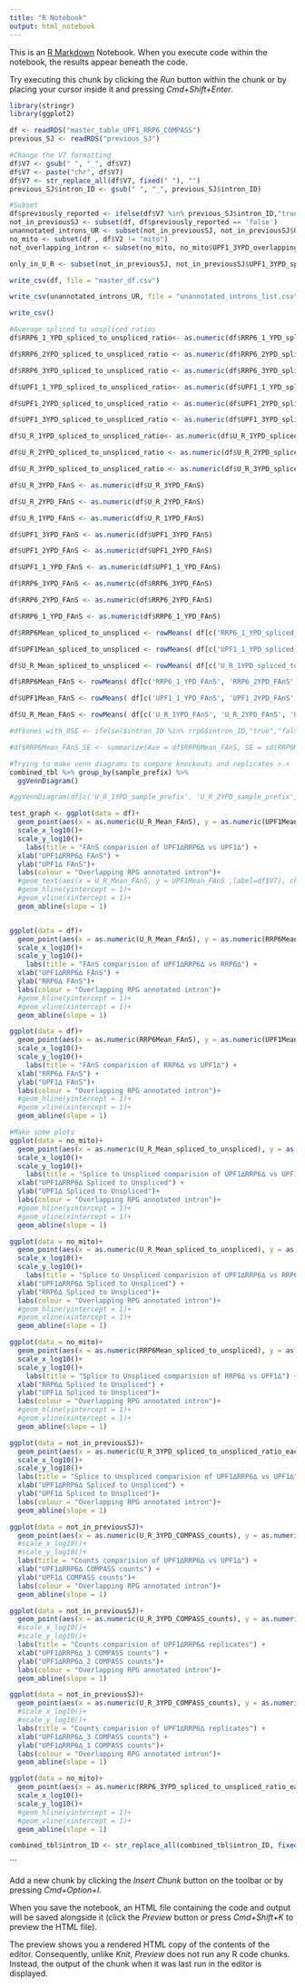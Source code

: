 ```yaml
---
title: "R Notebook"
output: html_notebook
---
```


This is an [R Markdown](http://rmarkdown.rstudio.com) Notebook. When you execute code within the notebook, the results appear beneath the code. 

Try executing this chunk by clicking the *Run* button within the chunk or by placing your cursor inside it and pressing *Cmd+Shift+Enter*. 
```r
library(stringr)
library(ggplot2)

df <- readRDS("master_table_UPF1_RRP6_COMPASS")
previous_SJ <- readRDS("previous_SJ")
```



```r
#Change the V7 formatting
df$V7 <- gsub(" ", "_", df$V7)
df$V7 <- paste("chr", df$V7)
df$V7 <- str_replace_all(df$V7, fixed(" "), "")
previous_SJ$intron_ID <- gsub(" ", "_", previous_SJ$intron_ID)
```

```r
#Subset
df$previously_reported <- ifelse(df$V7 %in% previous_SJ$intron_ID,"true","false")
not_in_previousSJ <- subset(df, df$previously_reported == 'false')
unannotated_introns_UR <- subset(not_in_previousSJ, not_in_previousSJ$U_R_3YPD_overlapping_annotated_intron == 'FALSE')
no_mito <- subset(df , df$V2 != "mito")
not_overlapping_intron <- subset(no_mito, no_mito$UPF1_3YPD_overlapping_annotated_intron != 'TRUE')

only_in_U_R <- subset(not_in_previousSJ, not_in_previousSJ$UPF1_3YPD_spliced_to_unspliced_ratio_each_sample != 'NA')
```

```r
write_csv(df, file = "master_df.csv")

write_csv(unannotated_introns_UR, file = "unannotated_introns_list.csv")

write_csv()
```

```r
#Average spliced to unspliced ratios
df$RRP6_1_YPD_spliced_to_unspliced_ratio<- as.numeric(df$RRP6_1_YPD_spliced_to_unspliced_ratio)

df$RRP6_2YPD_spliced_to_unspliced_ratio <- as.numeric(df$RRP6_2YPD_spliced_to_unspliced_ratio)

df$RRP6_3YPD_spliced_to_unspliced_ratio <- as.numeric(df$RRP6_3YPD_spliced_to_unspliced_ratio)

df$UPF1_1_YPD_spliced_to_unspliced_ratio<- as.numeric(df$UPF1_1_YPD_spliced_to_unspliced_ratio)

df$UPF1_2YPD_spliced_to_unspliced_ratio <- as.numeric(df$UPF1_2YPD_spliced_to_unspliced_ratio)

df$UPF1_3YPD_spliced_to_unspliced_ratio <- as.numeric(df$UPF1_3YPD_spliced_to_unspliced_ratio)

df$U_R_1YPD_spliced_to_unspliced_ratio<- as.numeric(df$U_R_1YPD_spliced_to_unspliced_ratio)

df$U_R_2YPD_spliced_to_unspliced_ratio <- as.numeric(df$U_R_2YPD_spliced_to_unspliced_ratio)

df$U_R_3YPD_spliced_to_unspliced_ratio <- as.numeric(df$U_R_3YPD_spliced_to_unspliced_ratio)

df$U_R_3YPD_FAnS <- as.numeric(df$U_R_3YPD_FAnS)

df$U_R_2YPD_FAnS <- as.numeric(df$U_R_2YPD_FAnS)

df$U_R_1YPD_FAnS <- as.numeric(df$U_R_1YPD_FAnS)

df$UPF1_3YPD_FAnS <- as.numeric(df$UPF1_3YPD_FAnS)

df$UPF1_2YPD_FAnS <- as.numeric(df$UPF1_2YPD_FAnS)

df$UPF1_1_YPD_FAnS <- as.numeric(df$UPF1_1_YPD_FAnS)

df$RRP6_3YPD_FAnS <- as.numeric(df$RRP6_3YPD_FAnS)

df$RRP6_2YPD_FAnS <- as.numeric(df$RRP6_2YPD_FAnS)

df$RRP6_1_YPD_FAnS <- as.numeric(df$RRP6_1_YPD_FAnS)

df$RRP6Mean_spliced_to_unspliced <- rowMeans( df[c('RRP6_1_YPD_spliced_to_unspliced_ratio', 'RRP6_2YPD_spliced_to_unspliced_ratio', 'RRP6_3YPD_spliced_to_unspliced_ratio')], na.rm = TRUE)

df$UPF1Mean_spliced_to_unspliced <- rowMeans( df[c('UPF1_1_YPD_spliced_to_unspliced_ratio', 'UPF1_2YPD_spliced_to_unspliced_ratio', 'UPF1_3YPD_spliced_to_unspliced_ratio')], na.rm = TRUE)

df$U_R_Mean_spliced_to_unspliced <- rowMeans( df[c('U_R_1YPD_spliced_to_unspliced_ratio', 'U_R_2YPD_spliced_to_unspliced_ratio', 'U_R_3YPD_spliced_to_unspliced_ratio')], na.rm = TRUE)

df$RRP6Mean_FAnS <- rowMeans( df[c('RRP6_1_YPD_FAnS', 'RRP6_2YPD_FAnS', 'RRP6_3YPD_FAnS')], na.rm = TRUE)

df$UPF1Mean_FAnS <- rowMeans( df[c('UPF1_1_YPD_FAnS', 'UPF1_2YPD_FAnS', 'UPF1_3YPD_FAnS')], na.rm = TRUE)

df$U_R_Mean_FAnS <- rowMeans( df[c('U_R_1YPD_FAnS', 'U_R_2YPD_FAnS', 'U_R_3YPD_FAnS')], na.rm = TRUE)

#df$ones_with_0SE <- ifelse($intron_ID %in% rrp6$intron_ID,"true","false")

#df$RRP6Mean_FAnS_SE <- summarize(Ave = df$RRP6Mean_FAnS, SE = sd(RRP6Mean_FAnS)/sqrt(3))

```

```r
#Trying to make venn diagrams to compare knockouts and replicates >.<
combined_tbl %>% group_by(sample_prefix) %>%
  ggVennDiagram()

#ggVennDiagram(df[c('U_R_1YPD_sample_prefix', 'U_R_2YPD_sample_prefix', 'U_R_3YPD_sample_prefix')])
```

```r
test_graph <- ggplot(data = df)+
  geom_point(aes(x = as.numeric(U_R_Mean_FAnS), y = as.numeric(UPF1Mean_FAnS), color = U_R_3YPD_overlapping_RPG_annotated_intron))+
  scale_x_log10()+
  scale_y_log10()+
    labs(title = "FAnS comparision of UPF1∆RRP6∆ vs UPF1∆") +
  xlab("UPF1∆RRP6∆ FAnS") +
  ylab("UPF1∆ FAnS")+
  labs(colour = "Overlapping RPG annotated intron")+ 
  #geom_text(aes(x = U_R_Mean_FAnS, y = UPF1Mean_FAnS ,label=df$V7), check_overlap = TRUE) +
  #geom_hline(yintercept = 1)+
  #geom_vline(xintercept = 1)+
  geom_abline(slope = 1)


ggplot(data = df)+
  geom_point(aes(x = as.numeric(U_R_Mean_FAnS), y = as.numeric(RRP6Mean_FAnS), color = U_R_3YPD_overlapping_RPG_annotated_intron))+
  scale_x_log10()+
  scale_y_log10()+
    labs(title = "FAnS comparision of UPF1∆RRP6∆ vs RRP6∆") +
  xlab("UPF1∆RRP6∆ FAnS") +
  ylab("RRP6∆ FAnS")+
  labs(colour = "Overlapping RPG annotated intron")+
  #geom_hline(yintercept = 1)+
  #geom_vline(xintercept = 1)+
  geom_abline(slope = 1)

ggplot(data = df)+
  geom_point(aes(x = as.numeric(RRP6Mean_FAnS), y = as.numeric(UPF1Mean_FAnS), color = U_R_3YPD_overlapping_RPG_annotated_intron))+
  scale_x_log10()+
  scale_y_log10()+
    labs(title = "FAnS comparision of RRP6∆ vs UPF1∆") +
  xlab("RRP6∆ FAnS") +
  ylab("UPF1∆ FAnS")+
  labs(colour = "Overlapping RPG annotated intron")+
  #geom_hline(yintercept = 1)+
  #geom_vline(xintercept = 1)+
  geom_abline(slope = 1)
```

```r
#Make some plots
ggplot(data = no_mito)+
  geom_point(aes(x = as.numeric(U_R_Mean_spliced_to_unspliced), y = as.numeric(UPF1Mean_spliced_to_unspliced), color = U_R_3YPD_overlapping_RPG_annotated_intron))+
  scale_x_log10()+
  scale_y_log10()+
    labs(title = "Splice to Unspliced comparision of UPF1∆RRP6∆ vs UPF1∆") +
  xlab("UPF1∆RRP6∆ Spliced to Unspliced") +
  ylab("UPF1∆ Spliced to Unspliced")+
  labs(colour = "Overlapping RPG annotated intron")+
  #geom_hline(yintercept = 1)+
  #geom_vline(xintercept = 1)+
  geom_abline(slope = 1)

ggplot(data = no_mito)+
  geom_point(aes(x = as.numeric(U_R_Mean_spliced_to_unspliced), y = as.numeric(RRP6Mean_spliced_to_unspliced), color = U_R_3YPD_overlapping_RPG_annotated_intron))+
  scale_x_log10()+
  scale_y_log10()+
    labs(title = "Splice to Unspliced comparision of UPF1∆RRP6∆ vs RRP6∆") +
  xlab("UPF1∆RRP6∆ Spliced to Unspliced") +
  ylab("RRP6∆ Spliced to Unspliced")+
  labs(colour = "Overlapping RPG annotated intron")+
  #geom_hline(yintercept = 1)+
  #geom_vline(xintercept = 1)+
  geom_abline(slope = 1)

ggplot(data = no_mito)+
  geom_point(aes(x = as.numeric(RRP6Mean_spliced_to_unspliced), y = as.numeric(UPF1Mean_spliced_to_unspliced), color = U_R_3YPD_overlapping_RPG_annotated_intron))+
  scale_x_log10()+
  scale_y_log10()+
    labs(title = "Splice to Unspliced comparision of RRP6∆ vs UPF1∆") +
  xlab("RRP6∆ Spliced to Unspliced") +
  ylab("UPF1∆ Spliced to Unspliced")+
  labs(colour = "Overlapping RPG annotated intron")+
  #geom_hline(yintercept = 1)+
  #geom_vline(xintercept = 1)+
  geom_abline(slope = 1)
```

```r
ggplot(data = not_in_previousSJ)+
  geom_point(aes(x = as.numeric(U_R_3YPD_spliced_to_unspliced_ratio_each_sample), y = as.numeric(UPF1_3YPD_spliced_to_unspliced_ratio_each_sample), color = U_R_3YPD_overlapping_RPG_annotated_intron))+
  scale_x_log10()+
  scale_y_log10()+
  labs(title = "Splice to Unspliced comparision of UPF1∆RRP6∆ vs UPF1∆") +
  xlab("UPF1∆RRP6∆ Spliced to Unspliced") +
  ylab("UPF1∆ Spliced to Unspliced")+
  labs(colour = "Overlapping RPG annotated intron")+
  geom_abline(slope = 1)

ggplot(data = not_in_previousSJ)+
  geom_point(aes(x = as.numeric(U_R_3YPD_COMPASS_counts), y = as.numeric(UPF1_3YPD_COMPASS_counts), color = U_R_3YPD_overlapping_RPG_annotated_intron))+
  #scale_x_log10()+
  #scale_y_log10()+
  labs(title = "Counts comparision of UPF1∆RRP6∆ vs UPF1∆") +
  xlab("UPF1∆RRP6∆ COMPASS counts") +
  ylab("UPF1∆ COMPASS counts")+
  labs(colour = "Overlapping RPG annotated intron")+
  geom_abline(slope = 1)

ggplot(data = not_in_previousSJ)+
  geom_point(aes(x = as.numeric(U_R_3YPD_COMPASS_counts), y = as.numeric(U_R_2YPD_COMPASS_counts), color = U_R_3YPD_overlapping_RPG_annotated_intron))+
  #scale_x_log10()+
  #scale_y_log10()+
  labs(title = "Counts comparision of UPF1∆RRP6∆ replicates") +
  xlab("UPF1∆RRP6∆_3 COMPASS counts") +
  ylab("UPF1∆RRP6∆_2 COMPASS counts")+
  labs(colour = "Overlapping RPG annotated intron")+
  geom_abline(slope = 1)

ggplot(data = not_in_previousSJ)+
  geom_point(aes(x = as.numeric(U_R_3YPD_COMPASS_counts), y = as.numeric(U_R_1YPD_COMPASS_counts), color = U_R_3YPD_overlapping_RPG_annotated_intron))+
  #scale_x_log10()+
  #scale_y_log10()+
  labs(title = "Counts comparision of UPF1∆RRP6∆ replicates") +
  xlab("UPF1∆RRP6∆_3 COMPASS counts") +
  ylab("UPF1∆RRP6∆_1 COMPASS counts")+
  labs(colour = "Overlapping RPG annotated intron")+
  geom_abline(slope = 1)
```

```r
ggplot(data = no_mito)+
  geom_point(aes(x = as.numeric(RRP6_3YPD_spliced_to_unspliced_ratio_each_sample), y = as.numeric(UPF1_3YPD_spliced_to_unspliced_ratio_each_sample), color = U_R_3YPD_overlapping_RPG_annotated_intron))+
  scale_x_log10()+
  scale_y_log10()+
  #geom_hline(yintercept = 1)+
  #geom_vline(xintercept = 1)+
  geom_abline(slope = 1)
```

```r
combined_tbl$intron_ID <- str_replace_all(combined_tbl$intron_ID, fixed(" "), "")
```


```

Add a new chunk by clicking the *Insert Chunk* button on the toolbar or by pressing *Cmd+Option+I*.

When you save the notebook, an HTML file containing the code and output will be saved alongside it (click the *Preview* button or press *Cmd+Shift+K* to preview the HTML file). 

The preview shows you a rendered HTML copy of the contents of the editor. Consequently, unlike *Knit*, *Preview* does not run any R code chunks. Instead, the output of the chunk when it was last run in the editor is displayed.

